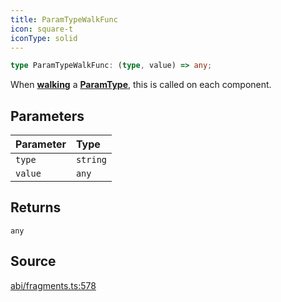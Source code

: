```yaml
---
title: ParamTypeWalkFunc
icon: square-t
iconType: solid
---
```


```ts
type ParamTypeWalkFunc: (type, value) => any;
```

When [**walking**](/sdk/content/classes/ParamType#walk) a [**ParamType**](/sdk/content/classes/ParamType), this is called on each component.

## Parameters

| Parameter | Type |
| :------ | :------ |
| `type` | `string` |
| `value` | `any` |

## Returns

`any`

## Source

[abi/fragments.ts:578](https://github.com/dominant-strategies/quais.js/blob/26d93fdb30e22e8d90f8961be00d5a6d512f9636/src/abi/fragments.ts#L578)
